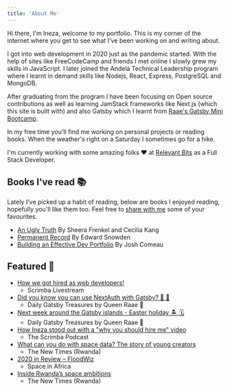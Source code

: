 ```yaml
---
title: 'About Me'
---
```


Hi there, I'm Ineza, welcome to my portfolio. This is my corner of
the internet where you get to see what I've been working on and
writing about.

I got into web development in 2020 just as the pandemic started.
With the help of sites like FreeCodeCamp and friends I met online
I slowly grew my skills in JavaScript. I later joined the Andela Technical
Leadership program where I learnt in demand skills like Nodejs, React, Express,
PostgreSQL and MongoDB.

After graduating from the program I have been focusing on Open source contributions
as well as learning JamStack frameworks like Next.js (which this site is built with) and also
Gatsby which I learnt from [Raae's Gatsby Mini Bootcamp](https://queen.raae.codes/).

In my free time you'll find me working on personal projects or reading books.
When the weather's right on a Saturday I sometimes go for a hike.

I'm currently working with some amazing folks ❤️ at [Relevant Bits](https://relevantbits.com/)
as a Full Stack Developer.

## Books I've read 📚

Lately I've picked up a habit of reading, below are books I enjoyed reading, hopefully
you'll like them too. Feel free to [share with me](https://twitter.com/inezabonte) some of your favourites.

- [An Ugly Truth](https://www.harpercollins.com/pages/anuglytruth) By Sheera Frenkel and Cecilia Kang
- [Permanent Record](https://www.amazon.com/Permanent-Record-Edward-Snowden/dp/1250237238) By Edward Snowden
- [Building an Effective Dev Portfolio](https://www.joshwcomeau.com/effective-portfolio/) By Josh Comeau

## Featured 📰

- [How we got hired as web developers!](https://www.youtube.com/watch?v=W_HLGoRDAN4)
  - Scrimba Livestream
- [Did you know you can use NextAuth with Gatsby? 🔐 👤](https://queen.raae.codes/emails/2022-09-09-nextauth/)
  - Daily Gatsby Treasures by Queen Raae 👑
- [Next week around the Gatsby islands - Easter holiday 🏝 🗓](https://queen.raae.codes/emails/2022-04-08-easter/)
  - Daily Gatsby Treasures by Queen Raae 👑
- [How Ineza stood out with a "why you should hire me" video](https://scrimba.com/podcast/how-ineza-stood-out-with-a-why-you-should-hire-me-video/)
  - The Scrimba Podcast
- [What can you do with space data? The story of young creators](https://www.newtimes.co.rw/news/what-can-you-do-space-data-story-young-creators)
  - The New Times (Rwanda)
- [2020 in Review – FloodWiz](https://africanews.space/2020-in-review-floodwiz/)
  - Space in Africa
- [Inside Rwanda’s space ambitions](https://www.newtimes.co.rw/news/inside-rwandas-space-ambitions)
  - The New Times (Rwanda)
